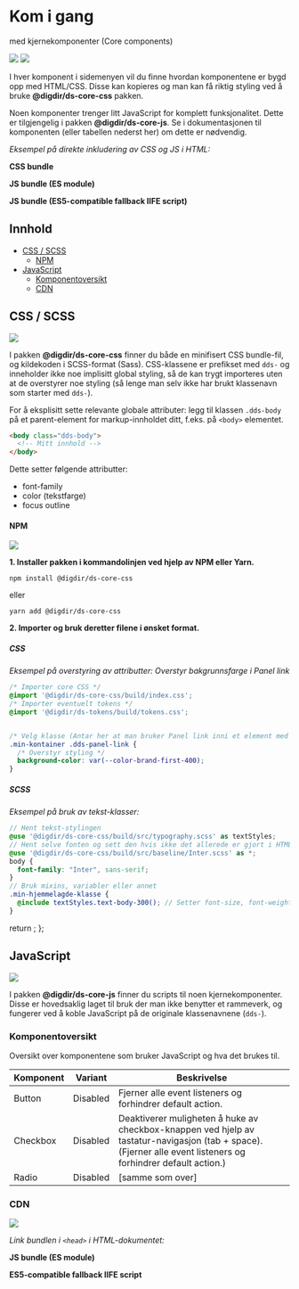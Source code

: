 
<Meta title="Komponenter/Kom i gang" />

# Kom i gang 
med kjernekomponenter (Core components)

[![](https://img.shields.io/npm/v/@digdir/ds-core-css?label=@digdir/ds-core-css&color=0051be)](https://www.npmjs.com/package/@digdir/ds-core-css)
[![](https://img.shields.io/npm/v/@digdir/ds-core-js?label=@digdir/ds-core-js&color=0051be)](https://www.npmjs.com/package/@digdir/ds-core-js)

I hver komponent i sidemenyen vil du finne hvordan komponentene er bygd opp med HTML/CSS. Disse kan kopieres og man kan få riktig styling ved å bruke **@digdir/ds-core-css** pakken. 

Noen komponenter trenger litt JavaScript for komplett funksjonalitet. Dette er tilgjengelig i pakken **@digdir/ds-core-js**. Se i dokumentasjonen til komponenten (eller tabellen nederst her) om dette er nødvendig.

*Eksempel på direkte inkludering av CSS og JS i HTML:*

__CSS bundle__

<InclusionSnippet absoluteFilepath="packages/css/build/index.css" format="css"/>

__JS bundle (ES module)__

<InclusionSnippet absoluteFilepath="packages/js/build/index.js" format="js"/>

__JS bundle (ES5-compatible fallback IIFE script)__

<InclusionSnippet absoluteFilepath="packages/js/build/index.iife.js" format="iife"/>

## Innhold

- [CSS / SCSS](#css--scss)
  - [NPM](#npm)
- [JavaScript](#javascript)
  - [Komponentoversikt](#komponentoversikt)
  - [CDN](#cdn)

## CSS / SCSS

[![](https://img.shields.io/npm/v/@digdir/ds-core-css?label=latest%20release&color=0051be)](https://www.npmjs.com/package/@digdir/ds-core-css)

I pakken **@digdir/ds-core-css** finner du både en minifisert CSS bundle-fil, og kildekoden i SCSS-format (Sass). CSS-klassene er prefikset med `dds-` og inneholder ikke noe implisitt global styling, så de kan trygt importeres uten at de overstyrer noe styling (så lenge man selv ikke har brukt klassenavn som starter med `dds-`).

For å eksplisitt sette relevante globale attributer: legg til klassen `.dds-body` på et parent-element for markup-innholdet ditt, f.eks. på `<body>` elementet. 
```html
<body class="dds-body">
  <!-- Mitt innhold -->
</body>
```

Dette setter følgende attributter:
* font-family
* color (tekstfarge)
* focus outline


#### NPM

[![](https://img.shields.io/npm/dm/@digdir/ds-core-css.svg)](https://www.npmjs.com/package/@digdir/ds-core-css)

**1. Installer pakken i kommandolinjen ved hjelp av NPM eller Yarn.**

`npm install @digdir/ds-core-css`

eller

`yarn add @digdir/ds-core-css`

**2. Importer og bruk deretter filene i ønsket format.**
##### CSS

*Eksempel på overstyring av attributter: Overstyr bakgrunnsfarge i Panel link*

```css
/* Importer core CSS */
@import '@digdir/ds-core-css/build/index.css';
/* Importer eventuelt tokens */
@import '@digdir/ds-tokens/build/tokens.css';


/* Velg klasse (Antar her at man bruker Panel link inni et element med klassen .min-kontainer) */
.min-kontainer .dds-panel-link {
  /* Overstyr styling */
  background-color: var(--color-brand-first-400);
}
```

##### SCSS

*Eksempel på bruk av tekst-klasser:*

```scss
// Hent tekst-stylingen
@use '@digdir/ds-core-css/build/src/typography.scss' as textStyles;
// Hent selve fonten og sett den hvis ikke det allerede er gjort i HTML
@use '@digdir/ds-core-css/build/src/baseline/Inter.scss' as *;
body {
  font-family: "Inter", sans-serif;
}
// Bruk mixins, variabler eller annet
.min-hjemmelagde-klasse {
  @include textStyles.text-body-300(); // Setter font-size, font-weight, line-height
}
```

  return <SyntaxHighlighter/>;
};

## JavaScript

[![](https://img.shields.io/npm/v/@digdir/ds-core-js?label=latest%20release&color=0051be)](https://www.npmjs.com/package/@digdir/ds-core-js)

I pakken **@digdir/ds-core-js** finner du scripts til noen kjernekomponenter. Disse er hovedsaklig laget til bruk der man ikke benytter et rammeverk, og fungerer ved å koble JavaScript på de originale klassenavnene (`dds-`). 

### Komponentoversikt

Oversikt over komponentene som bruker JavaScript og hva det brukes til. 

Komponent | Variant | Beskrivelse
--- | --- | ---
Button | Disabled | Fjerner alle event listeners og forhindrer default action.
Checkbox | Disabled | Deaktiverer muligheten å huke av checkbox-knappen ved hjelp av tastatur-navigasjon (tab + space). (Fjerner alle event listeners og forhindrer default action.)
Radio | Disabled | [samme som over] 

### CDN 

[![](https://data.jsdelivr.com/v1/package/npm/@digdir/ds-core-js/badge)](https://www.jsdelivr.com/package/npm/@digdir/ds-core-js)

*Link bundlen i `<head>` i HTML-dokumentet:*

__JS bundle (ES module)__

<InclusionSnippet absoluteFilepath="packages/js/build/index.js" format="js"/>

__ES5-compatible fallback IIFE script__

<InclusionSnippet absoluteFilepath="packages/js/build/index.iife.js" format="iife"/>